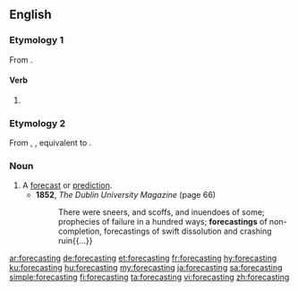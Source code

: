 ==English==

===Etymology 1===
From {{suffix|en|forecast|ing}}.

====Verb====
{{head|en|present participle}}

# {{present participle of|forecast|lang=en|nocat=1}}

===Etymology 2===
From {{inh|en|enm|forcastyng}}, {{m|enm|forcastynge}}, equivalent to {{suffix|en|forecast|ing}}.

===Noun===
{{en-noun}}

# A [[forecast]] or [[prediction]].
#* '''1852''', ''The Dublin University Magazine'' (page 66)
#*: There were sneers, and scoffs, and inuendoes of some; prophecies of failure in a hundred ways; '''forecastings''' of non-completion, forecastings of swift dissolution and crashing ruin{{...}}

[[ar:forecasting]]
[[de:forecasting]]
[[et:forecasting]]
[[fr:forecasting]]
[[hy:forecasting]]
[[ku:forecasting]]
[[hu:forecasting]]
[[my:forecasting]]
[[ja:forecasting]]
[[sa:forecasting]]
[[simple:forecasting]]
[[fi:forecasting]]
[[ta:forecasting]]
[[vi:forecasting]]
[[zh:forecasting]]